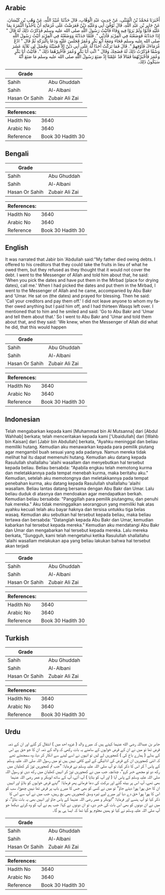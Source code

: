 ## Arabic


<div dir="rtl" lang="ar" style={{fontSize:'larger',backgroundColor:'#f8f9fa',padding:20}}>
أَخْبَرَنَا مُحَمَّدُ بْنُ الْمُثَنَّى، عَنْ حَدِيثِ عَبْدِ الْوَهَّابِ، قَالَ حَدَّثَنَا عُبَيْدُ اللَّهِ، عَنْ وَهْبِ بْنِ كَيْسَانَ، عَنْ جَابِرِ بْنِ عَبْدِ اللَّهِ، قَالَ تُوُفِّيَ أَبِي وَعَلَيْهِ دَيْنٌ فَعَرَضْتُ عَلَى غُرَمَائِهِ أَنْ يَأْخُذُوا الثَّمَرَةَ بِمَا عَلَيْهِ فَأَبَوْا وَلَمْ يَرَوْا فِيهِ وَفَاءً فَأَتَيْتُ رَسُولَ اللَّهِ صلى الله عليه وسلم فَذَكَرْتُ ذَلِكَ لَهُ قَالَ ‏"‏ إِذَا جَدَدْتَهُ فَوَضَعْتَهُ فِي الْمِرْبَدِ فَآذِنِّي ‏"‏‏.‏ فَلَمَّا جَدَدْتُهُ وَوَضَعْتُهُ فِي الْمِرْبَدِ أَتَيْتُ رَسُولَ اللَّهِ صلى الله عليه وسلم فَجَاءَ وَمَعَهُ أَبُو بَكْرٍ وَعُمَرُ فَجَلَسَ عَلَيْهِ وَدَعَا بِالْبَرَكَةِ ثُمَّ قَالَ ‏"‏ ادْعُ غُرَمَاءَكَ فَأَوْفِهِمْ ‏"‏‏.‏ قَالَ فَمَا تَرَكْتُ أَحَدًا لَهُ عَلَى أَبِي دَيْنٌ إِلاَّ قَضَيْتُهُ وَفَضَلَ لِي ثَلاَثَةَ عَشَرَ وَسْقًا فَذَكَرْتُ ذَلِكَ لَهُ فَضَحِكَ وَقَالَ ‏"‏ ائْتِ أَبَا بَكْرٍ وَعُمَرَ فَأَخْبِرْهُمَا ذَلِكَ ‏"‏‏.‏ فَأَتَيْتُ أَبَا بَكْرٍ وَعُمَرَ فَأَخْبَرْتُهُمَا فَقَالاَ قَدْ عَلِمْنَا إِذْ صَنَعَ رَسُولُ اللَّهِ صلى الله عليه وسلم مَا صَنَعَ أَنَّهُ سَيَكُونُ ذَلِكَ‏.‏
</div>
<div style={{backgroundColor:'#f8f9fa',padding:20, marginBottom: 10}}><table> <thead> <tr> <th>Grade</th> <th></th> </tr> </thead> <tbody> <tr><td>Sahih</td><td>Abu Ghuddah</td></tr><tr><td>Sahih</td><td>Al-Albani</td></tr><tr><td>Hasan Or Sahih</td><td>Zubair Ali Zai</td></tr></tbody></table><table> <thead> <tr> <th>References:</th> <th></th> </tr> </thead> <tbody><tr><td>Hadith No</td><td>3640</td></tr><tr><td>Arabic No</td><td>3640</td></tr><tr><td>Reference</td><td>Book 30 Hadith 30</td></tr></tbody></table></div>

## Bengali


<div dir="ltr" lang="bn" style={{fontSize:'larger',backgroundColor:'#f8f9fa',padding:20}}>

</div>
<div style={{backgroundColor:'#f8f9fa',padding:20, marginBottom: 10}}><table> <thead> <tr> <th>Grade</th> <th></th> </tr> </thead> <tbody> <tr><td>Sahih</td><td>Abu Ghuddah</td></tr><tr><td>Sahih</td><td>Al-Albani</td></tr><tr><td>Hasan Or Sahih</td><td>Zubair Ali Zai</td></tr></tbody></table><table> <thead> <tr> <th>References:</th> <th></th> </tr> </thead> <tbody><tr><td>Hadith No</td><td>3640</td></tr><tr><td>Arabic No</td><td>3640</td></tr><tr><td>Reference</td><td>Book 30 Hadith 30</td></tr></tbody></table></div>

## English


<div dir="ltr" lang="en" style={{fontSize:'larger',backgroundColor:'#f8f9fa',padding:20}}>
It was narrated that Jabir bin 'Abdullah said:"My father died owing debts. I offered to his creditors that they could take the fruits in lieu of what he owed them, but they refused as they thought that it would not cover the debt. I went to the Messenger of Allah and told him about that, he said: 'When you pick the dates and have put them in the Mirbad (place for drying dates), call me.' When I had picked the dates and put them in the Mirbad, I went to the Messenger of Allah and he came, accompanied by Abu Bakr and 'Umar. He sat on (the dates) and prayed for blessing. Then he said: 'Call your creditors and pay them off.' I did not leave anyone to whom my father owed anything but I paid him off, and I had thirteen Wasqs left over. I mentioned that to him and he smiled and said: 'Go to Abu Bakr and 'Umar and tell them about that.' So I went to Abu Bakr and 'Umar and told them about that, and they said: 'We knew, when the Messenger of Allah did what he did, that this would happen
</div>
<div style={{backgroundColor:'#f8f9fa',padding:20, marginBottom: 10}}><table> <thead> <tr> <th>Grade</th> <th></th> </tr> </thead> <tbody> <tr><td>Sahih</td><td>Abu Ghuddah</td></tr><tr><td>Sahih</td><td>Al-Albani</td></tr><tr><td>Hasan Or Sahih</td><td>Zubair Ali Zai</td></tr></tbody></table><table> <thead> <tr> <th>References:</th> <th></th> </tr> </thead> <tbody><tr><td>Hadith No</td><td>3640</td></tr><tr><td>Arabic No</td><td>3640</td></tr><tr><td>Reference</td><td>Book 30 Hadith 30</td></tr></tbody></table></div>

## Indonesian


<div dir="ltr" lang="id" style={{fontSize:'larger',backgroundColor:'#f8f9fa',padding:20}}>
Telah mengabarkan kepada kami [Muhammad bin Al Mutsanna] dari [Abdul Wahhab] berkata; telah menceritakan kepada kami ['Ubaidullah] dari [Wahb bin Kaisan] dari [Jabir bin Abdullah] berkata, "Ayahku meninggal dan beliau memiliki hutang. Kemudian aku menawarkan kepada para pemilik piutang agar mengambil buah sesuai yang ada padanya. Namun mereka tidak melihat hal itu dapat memenuhi hutang. Kemudian aku datang kepada Rasulullah shallallahu 'alaihi wasallam dan menyebutkan hal tersebut kepada beliau. Beliau bersabda: "Apabila engkau telah memotong kurma dan meletakkannya pada tempat menebah kurma, maka beritahu aku." Kemudian, setelah aku memotongnya dan meletakkannya pada tempat penebahan kurma, aku datang kepada Rasulullah shallallahu 'alaihi wasallam. Beliau lantas datang bersama dengan Abu Bakr dan Umar. Lalu beliau duduk di atasnya dan mendoakan agar mendapatkan berkah. Kemudian beliau bersabda: "Panggillah para pemilik piutangmu, dan penuhi hak mereka." Aku tidak meninggalkan seorangpun yang memiliki hak atas ayahku kecuali telah aku bayar haknya dan tersisa untukku tiga belas wasaq. Kemudian aku sebutkan hal tersebut kepada beliau, maka beliau tertawa dan bersabda: "Datanglah kepada Abu Bakr dan Umar, kemudian kabarkan hal tersebut kepada mereka." Kemudian aku mendatangi Abu Bakr dan Umar dan mengabarkan hal tersebut kepada mereka. Lalu mereka berkata, "Sungguh, kami telah mengetahui ketika Rasulullah shallallahu 'alaihi wasallam melakukan apa yang beliau lakukan bahwa hal tersebut akan terjadi
</div>
<div style={{backgroundColor:'#f8f9fa',padding:20, marginBottom: 10}}><table> <thead> <tr> <th>Grade</th> <th></th> </tr> </thead> <tbody> <tr><td>Sahih</td><td>Abu Ghuddah</td></tr><tr><td>Sahih</td><td>Al-Albani</td></tr><tr><td>Hasan Or Sahih</td><td>Zubair Ali Zai</td></tr></tbody></table><table> <thead> <tr> <th>References:</th> <th></th> </tr> </thead> <tbody><tr><td>Hadith No</td><td>3640</td></tr><tr><td>Arabic No</td><td>3640</td></tr><tr><td>Reference</td><td>Book 30 Hadith 30</td></tr></tbody></table></div>

## Turkish


<div dir="ltr" lang="tr" style={{fontSize:'larger',backgroundColor:'#f8f9fa',padding:20}}>

</div>
<div style={{backgroundColor:'#f8f9fa',padding:20, marginBottom: 10}}><table> <thead> <tr> <th>Grade</th> <th></th> </tr> </thead> <tbody> <tr><td>Sahih</td><td>Abu Ghuddah</td></tr><tr><td>Sahih</td><td>Al-Albani</td></tr><tr><td>Hasan Or Sahih</td><td>Zubair Ali Zai</td></tr></tbody></table><table> <thead> <tr> <th>References:</th> <th></th> </tr> </thead> <tbody><tr><td>Hadith No</td><td>3640</td></tr><tr><td>Arabic No</td><td>3640</td></tr><tr><td>Reference</td><td>Book 30 Hadith 30</td></tr></tbody></table></div>

## Urdu


<div dir="rtl" lang="ur" style={{fontSize:'larger',backgroundColor:'#f8f9fa',padding:20}}>
جابر بن عبداللہ رضی الله عنہما کہتے ہیں کہ میرے والد ( غزوہ احد میں ) انتقال کر گئے اور ان کے ذمہ قرض تھا تو میں نے ان کے قرض خواہوں کے سامنے یہ بات رکھی کہ والد کے ذمہ ان کا جو حق ہے اس کے بدلے ( ہمارے باغ کی ) کھجوریں لے لیں تو انہوں نے اسے لینے سے انکار کر دیا، وہ سمجھتے تھے کہ اتنی کھجوریں ان کے قرض کی ادائیگی کے لیے کافی نہیں ہیں تو میں رسول اللہ صلی اللہ علیہ وسلم کے پاس آ کر اس کا ذکر کیا، تو آپ صلی اللہ علیہ وسلم نے فرمایا: ”جب تم کھجوریں توڑ کر کھلیان میں رکھ دو تو مجھے خبر کرو“، چنانچہ جب میں نے کھجوریں توڑ کر انہیں کھلیان میں رکھ دیں تو رسول اللہ صلی اللہ علیہ وسلم کے پاس آیا ( اور آپ کو بتایا ) آپ آئے، آپ کے ساتھ ابوبکر و عمر رضی اللہ عنہما بھی تھے، آپ اس پر بیٹھ گئے اور برکت کی دعا فرمائی پھر فرمایا: ”اپنے قرض خواہوں کو بلاؤ اور انہیں ان کا حق پورا پورا دیتے جاؤ“ تو میں نے کسی کو بھی جس کا میرے باپ پر قرض تھا نہیں چھوڑا، سب کو اس کا پورا پورا حق دے دیا اور میرے لیے تیرہ وسق کھجوریں بھی بچ رہیں، جب میں نے آپ سے اس کا ذکر کیا تو آپ ہنسے اور فرمایا: ”ابوبکر و عمر رضی اللہ عنہما کے پاس جاؤ اور انہیں بھی یہ بات بتاؤ“، تو میں نے ان دونوں کو بھی اس بات کی خبر دی، تو ان دونوں نے کہا: جب ہم نے آپ کو وہ کرتے دیکھا جو آپ صلی اللہ علیہ وسلم نے کیا تو ہمیں معلوم ہو گیا تھا کہ ایسا ہی ہو گا۔
</div>
<div style={{backgroundColor:'#f8f9fa',padding:20, marginBottom: 10}}><table> <thead> <tr> <th>Grade</th> <th></th> </tr> </thead> <tbody> <tr><td>Sahih</td><td>Abu Ghuddah</td></tr><tr><td>Sahih</td><td>Al-Albani</td></tr><tr><td>Hasan Or Sahih</td><td>Zubair Ali Zai</td></tr></tbody></table><table> <thead> <tr> <th>References:</th> <th></th> </tr> </thead> <tbody><tr><td>Hadith No</td><td>3640</td></tr><tr><td>Arabic No</td><td>3640</td></tr><tr><td>Reference</td><td>Book 30 Hadith 30</td></tr></tbody></table></div>